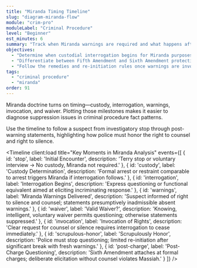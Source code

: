 ```yaml
---
title: "Miranda Timing Timeline"
slug: "diagram-miranda-flow"
module: "crim-pro"
moduleLabel: "Criminal Procedure"
level: "Beginner"
est_minutes: 6
summary: "Track when Miranda warnings are required and what happens after invocation."
objectives:
  - "Determine when custodial interrogation begins for Miranda purposes."
  - "Differentiate between Fifth Amendment and Sixth Amendment protections."
  - "Follow the remedies and re-initiation rules once warnings are invoked or waived."
tags:
  - "criminal procedure"
  - "miranda"
order: 91
---
```


Miranda doctrine turns on timing—custody, interrogation, warnings, invocation, and waiver. Plotting those milestones makes it easier to diagnose suppression issues in criminal procedure fact patterns.

Use the timeline to follow a suspect from investigatory stop through post-warning statements, highlighting how police must honor the right to counsel and right to silence.

<Timeline
  client:load
  title="Key Moments in Miranda Analysis"
  events={[
    {
      id: 'stop',
      label: 'Initial Encounter',
      description: 'Terry stop or voluntary interview → No custody, Miranda not required.'
    },
    {
      id: 'custody',
      label: 'Custody Determination',
      description: 'Formal arrest or restraint comparable to arrest triggers Miranda if interrogation follows.'
    },
    {
      id: 'interrogation',
      label: 'Interrogation Begins',
      description: 'Express questioning or functional equivalent aimed at eliciting incriminating response.'
    },
    {
      id: 'warnings',
      label: 'Miranda Warnings Delivered',
      description: 'Suspect informed of right to silence and counsel; statements presumptively inadmissible absent warnings.'
    },
    {
      id: 'waiver',
      label: 'Valid Waiver?',
      description: 'Knowing, intelligent, voluntary waiver permits questioning; otherwise statements suppressed.'
    },
    {
      id: 'invocation',
      label: 'Invocation of Rights',
      description: 'Clear request for counsel or silence requires interrogation to cease immediately.'
    },
    {
      id: 'scrupulous-honor',
      label: 'Scrupulously Honor',
      description: 'Police must stop questioning; limited re-initiation after significant break with fresh warnings.'
    },
    {
      id: 'post-charge',
      label: 'Post-Charge Questioning',
      description: 'Sixth Amendment attaches at formal charges; deliberate elicitation without counsel violates Massiah.'
    }
  ]}
/>
